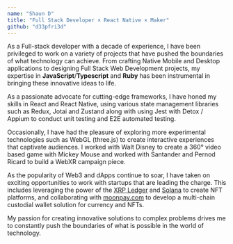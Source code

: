 ```yaml
---
name: "Shaun D"
title: "Full Stack Developer × React Native × Maker"
github: "d33pfri3d"
---
```


As a Full-stack developer with a decade of experience, I have been privileged to work on a variety of projects that have pushed the boundaries of what technology can achieve. From crafting Native Mobile and Desktop applications to designing Full Stack Web Development projects, my expertise in **JavaScript**/**Typescript** and **Ruby** has been instrumental in bringing these innovative ideas to life.

As a passionate advocate for cutting-edge frameworks, I have honed my skills in React and React Native, using various state management libraries such as Redux, Jotai and Zustand along with using Jest with Detox / Appium to conduct unit testing and E2E automated testing.

Occasionally, I have had the pleasure of exploring more experimental technologies such as WebGL (three.js) to create interactive experiences that captivate audiences. I worked with Walt Disney to create a 360° video based game with Mickey Mouse and worked with Santander and Pernod Ricard to build a WebXR campaign piece.

As the popularity of Web3 and dApps continue to soar, I have taken on exciting opportunities to work with startups that are leading the charge. This includes leveraging the power of the [XRP Ledger](https://xrpl.org/index.html) and [Solana](https://solana.com/) to create NFT platforms, and collaborating with [moonpay.com](http://moonpay.com/) to develop a multi-chain custodial wallet solution for currency and NFTs.

My passion for creating innovative solutions to complex problems drives me to constantly push the boundaries of what is possible in the world of technology.
